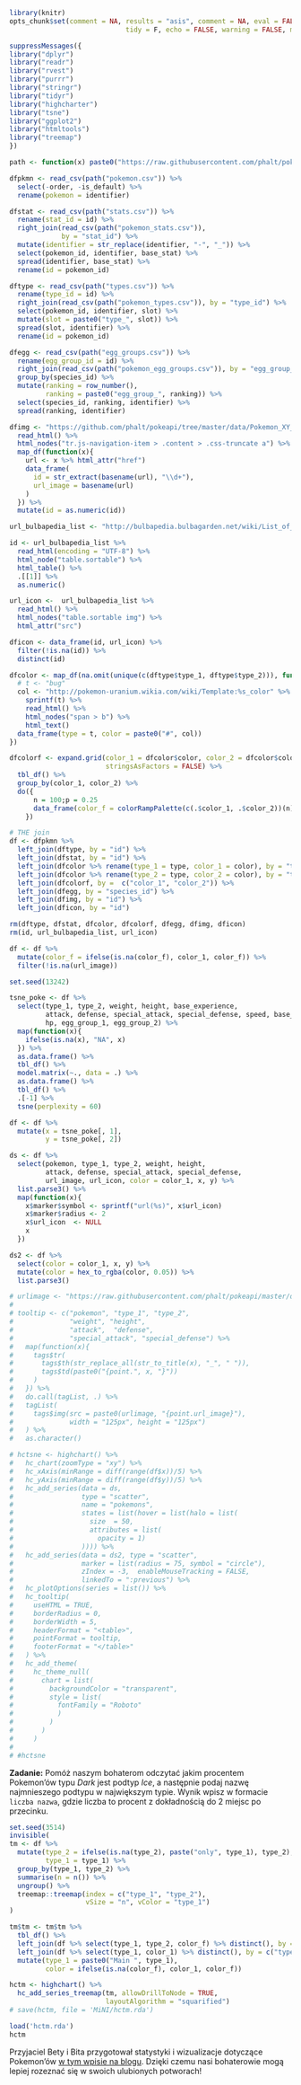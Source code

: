 ```r
library(knitr)
opts_chunk$set(comment = NA, results = "asis", comment = NA, eval = FALSE,
							 tidy = F, echo = FALSE, warning = FALSE, message = FALSE, error = FALSE)
```

```r
suppressMessages({
library("dplyr")
library("readr")
library("rvest")
library("purrr")
library("stringr")
library("tidyr")
library("highcharter")
library("tsne")
library("ggplot2")
library("htmltools")
library("treemap")
})
```
```r
path <- function(x) paste0("https://raw.githubusercontent.com/phalt/pokeapi/master/data/v2/csv/", x)

dfpkmn <- read_csv(path("pokemon.csv")) %>% 
  select(-order, -is_default) %>% 
  rename(pokemon = identifier)

dfstat <- read_csv(path("stats.csv")) %>% 
  rename(stat_id = id) %>% 
  right_join(read_csv(path("pokemon_stats.csv")),
             by = "stat_id") %>% 
  mutate(identifier = str_replace(identifier, "-", "_")) %>% 
  select(pokemon_id, identifier, base_stat) %>% 
  spread(identifier, base_stat) %>% 
  rename(id = pokemon_id)

dftype <- read_csv(path("types.csv")) %>% 
  rename(type_id = id) %>% 
  right_join(read_csv(path("pokemon_types.csv")), by = "type_id") %>% 
  select(pokemon_id, identifier, slot) %>% 
  mutate(slot = paste0("type_", slot)) %>% 
  spread(slot, identifier) %>% 
  rename(id = pokemon_id)

dfegg <- read_csv(path("egg_groups.csv")) %>% 
  rename(egg_group_id = id) %>% 
  right_join(read_csv(path("pokemon_egg_groups.csv")), by = "egg_group_id") %>% 
  group_by(species_id) %>% 
  mutate(ranking = row_number(),
         ranking = paste0("egg_group_", ranking)) %>% 
  select(species_id, ranking, identifier) %>% 
  spread(ranking, identifier) 

dfimg <- "https://github.com/phalt/pokeapi/tree/master/data/Pokemon_XY_Sprites" %>% 
  read_html() %>% 
  html_nodes("tr.js-navigation-item > .content > .css-truncate a") %>% 
  map_df(function(x){
    url <- x %>% html_attr("href")
    data_frame(
      id = str_extract(basename(url), "\\d+"),
      url_image = basename(url)
    )
  }) %>%
  mutate(id = as.numeric(id))

url_bulbapedia_list <- "http://bulbapedia.bulbagarden.net/wiki/List_of_Pok%C3%A9mon_by_base_stats_(Generation_VI-present)" 

id <- url_bulbapedia_list %>% 
  read_html(encoding = "UTF-8") %>% 
  html_node("table.sortable") %>% 
  html_table() %>% 
  .[[1]] %>% 
  as.numeric()

url_icon <-  url_bulbapedia_list %>% 
  read_html() %>%
  html_nodes("table.sortable img") %>% 
  html_attr("src")

dficon <- data_frame(id, url_icon) %>% 
  filter(!is.na(id)) %>% 
  distinct(id)

dfcolor <- map_df(na.omit(unique(c(dftype$type_1, dftype$type_2))), function(t){
  # t <- "bug"
  col <- "http://pokemon-uranium.wikia.com/wiki/Template:%s_color" %>% 
    sprintf(t) %>%
    read_html() %>% 
    html_nodes("span > b") %>% 
    html_text()
  data_frame(type = t, color = paste0("#", col))
})

dfcolorf <- expand.grid(color_1 = dfcolor$color, color_2 = dfcolor$color,
                        stringsAsFactors = FALSE) %>% 
  tbl_df() %>% 
  group_by(color_1, color_2) %>% 
  do({
      n = 100;p = 0.25
      data_frame(color_f = colorRampPalette(c(.$color_1, .$color_2))(n)[round(n*p)])
    })

# THE join
df <- dfpkmn %>% 
  left_join(dftype, by = "id") %>% 
  left_join(dfstat, by = "id") %>% 
  left_join(dfcolor %>% rename(type_1 = type, color_1 = color), by = "type_1") %>% 
  left_join(dfcolor %>% rename(type_2 = type, color_2 = color), by = "type_2") %>% 
  left_join(dfcolorf, by =  c("color_1", "color_2")) %>% 
  left_join(dfegg, by = "species_id") %>% 
  left_join(dfimg, by = "id") %>% 
  left_join(dficon, by = "id")

rm(dftype, dfstat, dfcolor, dfcolorf, dfegg, dfimg, dficon)
rm(id, url_bulbapedia_list, url_icon)
```

```r
df <- df %>% 
  mutate(color_f = ifelse(is.na(color_f), color_1, color_f)) %>% 
  filter(!is.na(url_image)) 

set.seed(13242)

tsne_poke <- df %>% 
  select(type_1, type_2, weight, height, base_experience,
         attack, defense, special_attack, special_defense, speed, base_experience,
         hp, egg_group_1, egg_group_2) %>%
  map(function(x){
    ifelse(is.na(x), "NA", x)
  }) %>% 
  as.data.frame() %>% 
  tbl_df() %>% 
  model.matrix(~., data = .) %>% 
  as.data.frame() %>% 
  tbl_df() %>% 
  .[-1] %>% 
  tsne(perplexity = 60)

df <- df %>% 
  mutate(x = tsne_poke[, 1],
         y = tsne_poke[, 2])
```



```r
ds <- df %>% 
  select(pokemon, type_1, type_2, weight, height,
         attack, defense, special_attack, special_defense,
         url_image, url_icon, color = color_1, x, y) %>% 
  list.parse3() %>% 
  map(function(x){
    x$marker$symbol <- sprintf("url(%s)", x$url_icon)
    x$marker$radius <- 2
    x$url_icon  <- NULL
    x
  })

ds2 <- df %>% 
  select(color = color_1, x, y) %>%
  mutate(color = hex_to_rgba(color, 0.05)) %>% 
  list.parse3()

# urlimage <- "https://raw.githubusercontent.com/phalt/pokeapi/master/data/Pokemon_XY_Sprites/"
# 
# tooltip <- c("pokemon", "type_1", "type_2",
#              "weight", "height",
#              "attack",  "defense",
#              "special_attack", "special_defense") %>%
#   map(function(x){
#     tags$tr(
#       tags$th(str_replace_all(str_to_title(x), "_", " ")),
#       tags$td(paste0("{point.", x, "}"))
#     )
#   }) %>% 
#   do.call(tagList, .) %>% 
#   tagList(
#     tags$img(src = paste0(urlimage, "{point.url_image}"),
#              width = "125px", height = "125px")
#   ) %>% 
#   as.character()

# hctsne <- highchart() %>% 
#   hc_chart(zoomType = "xy") %>% 
#   hc_xAxis(minRange = diff(range(df$x))/5) %>%
#   hc_yAxis(minRange = diff(range(df$y))/5) %>%
#   hc_add_series(data = ds,
#                 type = "scatter",
#                 name = "pokemons",
#                 states = list(hover = list(halo = list(
#                   size  = 50,
#                   attributes = list(
#                     opacity = 1)
#                 )))) %>%
#   hc_add_series(data = ds2, type = "scatter",
#                 marker = list(radius = 75, symbol = "circle"),
#                 zIndex = -3,  enableMouseTracking = FALSE,
#                 linkedTo = ":previous") %>%
#   hc_plotOptions(series = list()) %>%  
#   hc_tooltip(
#     useHTML = TRUE,
#     borderRadius = 0,
#     borderWidth = 5,
#     headerFormat = "<table>",
#     pointFormat = tooltip,
#     footerFormat = "</table>"
#   ) %>% 
#   hc_add_theme(
#     hc_theme_null(
#       chart = list(
#         backgroundColor = "transparent",
#         style = list(
#           fontFamily = "Roboto"
#           )
#         )
#       )
#     )
# 
# #hctsne

```

**Zadanie:** Pomóż naszym bohaterom odczytać jakim procentem Pokemon'ów typu *Dark* jest podtyp *Ice*, a następnie podaj nazwę najmnieszego podtypu w największym typie.  Wynik wpisz w formacie `liczba nazwa`, gdzie liczba to procent z dokładnością do 2 miejsc po przecinku.


```r
set.seed(3514)
invisible(
tm <- df %>% 
  mutate(type_2 = ifelse(is.na(type_2), paste("only", type_1), type_2),
         type_1 = type_1) %>% 
  group_by(type_1, type_2) %>%
  summarise(n = n()) %>% 
  ungroup() %>% 
  treemap::treemap(index = c("type_1", "type_2"),
                   vSize = "n", vColor = "type_1")
)
```

```r
tm$tm <- tm$tm %>%
  tbl_df() %>% 
  left_join(df %>% select(type_1, type_2, color_f) %>% distinct(), by = c("type_1", "type_2")) %>%
  left_join(df %>% select(type_1, color_1) %>% distinct(), by = c("type_1")) %>% 
  mutate(type_1 = paste0("Main ", type_1),
         color = ifelse(is.na(color_f), color_1, color_f))

hctm <- highchart() %>% 
  hc_add_series_treemap(tm, allowDrillToNode = TRUE,
                        layoutAlgorithm = "squarified")
# save(hctm, file = 'MiNI/hctm.rda')
```

```r
load('hctm.rda')
hctm
```

Przyjaciel Bety i Bita przygotował statystyki i wizualizacje dotyczące Pokemon'ów [w tym wpisie na blogu](http://jkunst.com/r/pokemon-visualize-em-all/). Dzięki czemu nasi bohaterowie mogą lepiej rozeznać się w swoich ulubionych potworach!